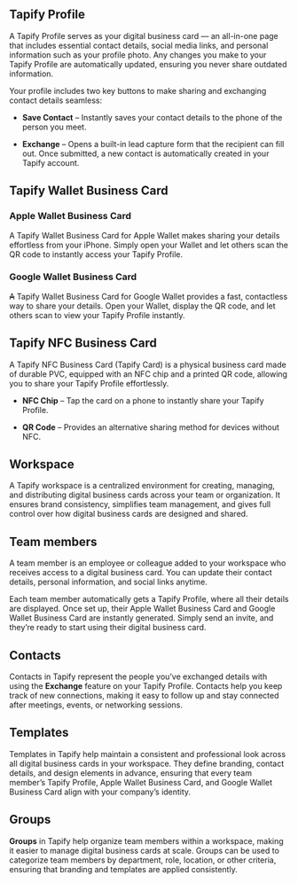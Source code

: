 ## Tapify Profile

A Tapify Profile serves as your digital business card — an all-in-one page that includes essential contact details, social media links, and personal information such as your profile photo. Any changes you make to your Tapify Profile are automatically updated, ensuring you never share outdated information.

Your profile includes two key buttons to make sharing and exchanging contact details seamless:

* **Save Contact** – Instantly saves your contact details to the phone of the person you meet.

* **Exchange** – Opens a built-in lead capture form that the recipient can fill out. Once submitted, a new contact is automatically created in your Tapify account.

## Tapify Wallet Business Card

###

### Apple Wallet Business Card

A Tapify Wallet Business Card for Apple Wallet makes sharing your details effortless from your iPhone. Simply open your Wallet and let others scan the QR code to instantly access your Tapify Profile.

### Google Wallet Business Card

~~A~~ Tapify Wallet Business Card for Google Wallet provides a fast, contactless way to share your details. Open your Wallet, display the QR code, and let others scan to view your Tapify Profile instantly.

## Tapify NFC Business Card

A Tapify NFC Business Card (Tapify Card) is a physical business card made of durable PVC, equipped with an NFC chip and a printed QR code, allowing you to share your Tapify Profile effortlessly.

* **NFC Chip** – Tap the card on a phone to instantly share your Tapify Profile.

* **QR Code** – Provides an alternative sharing method for devices without NFC.

## Workspace

A Tapify workspace is a centralized environment for creating, managing, and distributing digital business cards across your team or organization. It ensures brand consistency, simplifies team management, and gives full control over how digital business cards are designed and shared.

## Team members

A team member is an employee or colleague added to your workspace who receives access to a digital business card. You can update their contact details, personal information, and social links anytime.

Each team member automatically gets a Tapify Profile, where all their details are displayed. Once set up, their Apple Wallet Business Card and Google Wallet Business Card are instantly generated. Simply send an invite, and they’re ready to start using their digital business card.

## Contacts

Contacts in Tapify represent the people you’ve exchanged details with using the **Exchange** feature on your Tapify Profile. Contacts help you keep track of new connections, making it easy to follow up and stay connected after meetings, events, or networking sessions.

## Templates

Templates in Tapify help maintain a consistent and professional look across all digital business cards in your workspace. They define branding, contact details, and design elements in advance, ensuring that every team member’s Tapify Profile, Apple Wallet Business Card, and Google Wallet Business Card align with your company’s identity.

## Groups

**Groups** in Tapify help organize team members within a workspace, making it easier to manage digital business cards at scale. Groups can be used to categorize team members by department, role, location, or other criteria, ensuring that branding and templates are applied consistently.